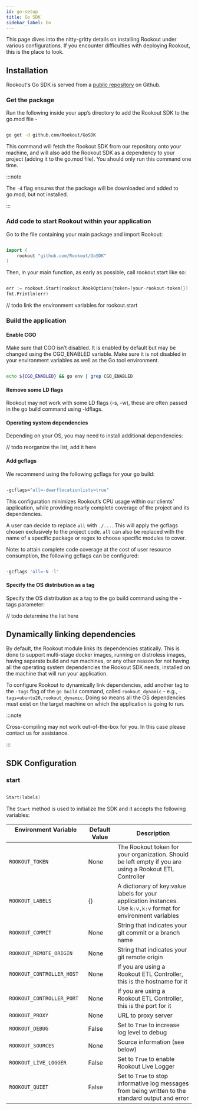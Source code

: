 ```yaml
---
id: go-setup
title: Go SDK
sidebar_label: Go
---
```

This page dives into the nitty-gritty details on installing Rookout under various configurations. If you encounter difficulties with deploying Rookout, this is the place to look.

## Installation

Rookout's Go SDK is served from a [public repository](github.com/Rookout/GoSDK) on Github. 

### Get the package

Run the following inside your app’s directory to add the Rookout SDK to the go.mod file - 

```bash

go get -d github.com/Rookout/GoSDK

```

This command will fetch the Rookout SDK from our repository onto your machine, and will also add the Rookout SDK as a dependency to your project (adding it to the go.mod file). You should only run this command one time.

:::note 

The `-d` flag ensures that the package will be downloaded and added to go.mod, but not installed.

:::

### Add code to start Rookout within your application

Go to the file containing your main package and import Rookout:

```go

import (
    rookout "github.com/Rookout/GoSDK"
)

```

Then, in your main function, as early as possible, call rookout.start like so:

```go 

err := rookout.Start(rookout.RookOptions{token=[your-rookout-token]})
fmt.Println(err)

```

// todo link the environment variables for rookout.start

### Build the application

#### Enable CGO

Make sure that CGO isn’t disabled. It is enabled by default but may be changed using the CGO_ENABLED variable. Make sure it is not disabled in your environment variables as well as the Go tool environment. 

```bash

echo ${CGO_ENABLED} && go env | grep CGO_ENABLED

```

#### Remove some LD flags

Rookout may not work with some LD flags (-s, -w), these are often passed in the go build command using -ldflags.

#### Operating system dependencies

Depending on your OS, you may need to install additional dependencies: 

// todo reorganize the list, add it here 

#### Add gcflags 

We recommend using the following gcflags for your go build: 

```bash

-gcflags="all=-dwarflocationlists=true"

```

This configuration minimizes Rookout’s CPU usage within our clients' application, while providing nearly complete coverage of the project and its dependencies. 

A user can decide to replace `all` with `./...`. This will apply the gcflags chosen exclusively to the project code. `all` can also be replaced with the name of a specific package or regex to choose specific modules to cover.

Note: to attain complete code coverage at the cost of user resource consumption, the following gcflags can be configured: 

```bash

-gcflags 'all=-N -l'

```

#### Specify the OS distribution as a tag

Specify the OS distribution as a tag to the go build command using the -tags parameter:

// todo determine the list here

## Dynamically linking dependencies 

By default, the Rookout module links its dependencies statically. This is done to support multi-stage docker images, running on distroless images, having separate build and run machines, or any other reason for not having all the operating system dependencies the Rookout SDK needs, installed on the machine that will run your application.

To configure Rookout to dynamically link dependencies, add another tag to the `-tags` flag of the `go build` command, called `rookout_dynamic` - e.g., `-tags=ubuntu20,rookout_dynamic`. Doing so means all the OS dependencies must exist on the target machine on which the application is going to run.

:::note 

Cross-compiling may not work out-of-the-box for you. In this case please contact us for assistance.

:::

## SDK Configuration 

### start

```go 

Start(labels)
```
The `Start` method is used to initialize the SDK and it accepts the following variables:

| Environment Variable                        | Default Value | Description                                                                                                            |
| ------------------------------------------- | ------------- | ---------------------------------------------------------------------------------------------------------------------- |
| `ROOKOUT_TOKEN`                             | None          | The Rookout token for your organization. Should be left empty if you are using a Rookout ETL Controller                |
| `ROOKOUT_LABELS`                            | {}            | A dictionary of key:value labels for your application instances. Use `k:v,k:v` format for environment variables        |
| `ROOKOUT_COMMIT`                            | None          | String that indicates your git commit or a branch name                                                                 |
| `ROOKOUT_REMOTE_ORIGIN`                     | None          | String that indicates your git remote origin                                                                           |
| `ROOKOUT_CONTROLLER_HOST`                   | None          | If you are using a Rookout ETL Controller, this is the hostname for it                                                 |
| `ROOKOUT_CONTROLLER_PORT`                   | None          | If you are using a Rookout ETL Controller, this is the port for it                                                     |
| `ROOKOUT_PROXY`                             | None          | URL to proxy server                                                                                                    |
| `ROOKOUT_DEBUG`                             | False         | Set to `True` to increase log level to debug                                                                           |
| `ROOKOUT_SOURCES`                           | None          | Source information (see below)                                                                                         |
| `ROOKOUT_LIVE_LOGGER`                       | False         | Set to `True` to enable Rookout Live Logger                                                                            |
| `ROOKOUT_QUIET`                             | False         | Set to `True` to stop informative log messages from being written to the standard output and error                     |
